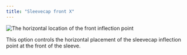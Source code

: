 ```yaml
---
title: "Sleevecap front X"
---
```



![The horizontal location of the front inflection
point](sleevecapfrontfactorx.svg)

This option controls the horizontal placement of the sleevecap inflection point
at the front of the sleeve.

<Aboutsleevecap />


